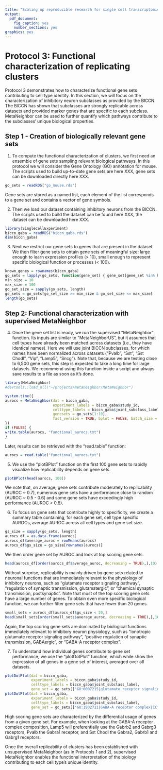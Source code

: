 ```yaml
---
title: "Scaling up reproducible research for single cell transcriptomics using MetaNeighbor (Protocol 3)"
output:
  pdf_document:
    fig_caption: yes
    number_sections: yes
graphics: yes
---
```


# Protocol 3: Functional characterization of replicating clusters

Protocol 3 demonstrates how to characterize functional gene sets contributing to cell type identity. In this section, we will focus on the characterization of inhibitory neuron subclasses as provided by the BICCN. The BICCN has shown that subclasses are strongly replicable across datasets and provided marker genes that are specific to each subclass. MetaNeighbor can be used to further quantify which pathways contribute to the subclasses' unique biological properties.

## Step 1 - Creation of biologically relevant gene sets

1. To compute the functional characterization of clusters, we first need an ensemble of gene sets sampling relevant biological pathways. In this protocol we will consider the Gene Ontology (GO) annotation for mouse. The scripts used to build up-to-date gene sets are here XXX, gene sets can be downloaded directly here XXX.  

```r
go_sets = readRDS("go_mouse.rds")
```

Gene sets are stored as a named list, each element of the list corresponds to a gene set and contains a vector of gene symbols.

2. Then we load our dataset containing inhibitory neurons from the BICCN. The scripts used to build the dataset can be found here XXX, the dataset can be downloaded here XXX.

```r
library(SingleCellExperiment)
biccn_gaba = readRDS("biccn_gaba.rds")
dim(biccn_gaba)
```

3. Next we restrict our gene sets to genes that are present in the dataset. We then filter gene sets to obtain gene sets of meaningful size: large enough to learn expression profiles (> 10), small enough to represent specific biological function or processes (< 100).

```r
known_genes = rownames(biccn_gaba)
go_sets = lapply(go_sets, function(gene_set) { gene_set[gene_set %in% known_genes] })
min_size = 10
max_size = 100
go_set_size = sapply(go_sets, length)
go_sets = go_sets[go_set_size >= min_size & go_set_size <= max_size]
length(go_sets)
```

## Step 2: Functional characterization with supervised MetaNeighbor

4. Once the gene set list is ready, we run the supervised "MetaNeighbor" function. Its inputs are similar to "MetaNeighborUS", but it assumes that cell types have already been matched across datasets (i.e., they have identical names). Here we will use joint BICCN subclasses, for which names have been normalized across datasets ("Pvalb", "Sst", "Sst Chodl", "Vip", "Lamp5", "Sncg"). Note that, because we are testing close to 6,500 gene sets, this step is expected to take a long time for large datasets. We recommend using this function inside a script and always save results to a file as soon as it's done.

```r
library(MetaNeighbor)
#devtools::load_all("~/projects/metaneighbor/MetaNeighbor")

system.time({
aurocs = MetaNeighbor(dat = biccn_gaba,
                      experiment_labels = biccn_gaba$study_id,
                      celltype_labels = biccn_gaba$joint_subclass_label,
                      genesets = go_sets[1:10],
                      fast_version = TRUE, bplot = FALSE, batch_size = 50)
})
if (FALSE) {
write.table(aurocs, "functional_aurocs.txt")
}
```

Later, results can be retrieved with the "read.table" function:

```r
aurocs = read.table("functional_aurocs.txt")
```

5. We use the "plotBPlot" function on the first 100 gene sets to rapidly visualize how replicability depends on gene sets.

```r
plotBPlot(head(aurocs, 100))
```

We note that, on average, gene sets contribute moderately to replicability (AUROC ~ 0.7), numerous gene sets have a performance close to random (AUROC ~ 0.5 - 0.6) and some gene sets have exceedingly high performance (AUROC > 0.8).

6. To focus on gene sets that contribute highly to specificity, we create a summary table containing, for each gene set, cell type specific AUROCs, average AUROC across all cell types and gene set size.

```r
gs_size = sapply(go_sets, length)
aurocs_df = as.data.frame(aurocs)
aurocs_df$average_auroc = rowMeans(aurocs)
aurocs_df$gs_size = gs_size[rownames(aurocs)]
```

We then order gene set by AUROC and look at top scoring gene sets:

```r
head(aurocs_df[order(aurocs_df$average_auroc, decreasing = TRUE),],10)
```

Without surprise, replicability is mainly driven by gene sets related to neuronal functions that are immediately relevant to the physiology of inhibitory neurons, such as "glutamate receptor signaling pathway", "regulation of synaptic transmission, glutamatergic", or "chemical synaptic transmission, postsynaptic". Note that most of the top scoring gene sets have a large number of genes. To obtain even more specific biological function, we can further filter gene sets that have fewer than 20 genes.

```r
small_sets = aurocs_df[aurocs_df$gs_size < 20,]
head(small_sets[order(small_sets$average_auroc, decreasing = TRUE),],10)
```

Again, the top scoring gene sets are dominated by biological functions immediately relevant to inhibitory neuron physiology, such as "ionotropic glutamate receptor signaling pathway", "positive regulation of synaptic transmission, GABAergic", or "GABA-A receptor complex".


7. To understand how individual genes contribute to gene set performance, we use the "plotDotPlot" function, which while show the expression of all genes in a gene set of interest, averaged over all datasets.

```r
plotDotPlot(dat = biccn_gaba,
            experiment_labels = biccn_gaba$study_id,
            celltype_labels = biccn_gaba$joint_subclass_label,
            gene_set = go_sets[["GO:0007215|glutamate receptor signaling pathway|BP"]])
plotDotPlot(dat = biccn_gaba,
            experiment_labels = biccn_gaba$study_id,
            celltype_labels = biccn_gaba$joint_subclass_label,
            gene_set = go_sets[["GO:1902711|GABA-A receptor complex|CC"]])
```

High scoring gene sets are characterized by the differential usage of genes from a given gene set. For example, when looking at the GABA-A receptor complex composition, Lamp5 will preferentially use the Gabrb2 and Gabrg3 receptors, Pvalb the Gabra1 receptor, and Sst Chodl the Gabra2, Gabrb1 and Gabrg1 receptors.

Once the overall replicability of clusters has been established with unsupervised MetaNeighbor (as in Protocols 1 and 2), supervised MetaNeighbor enables the functional interpretation of the biology contributing to each cell type's unique identity.
